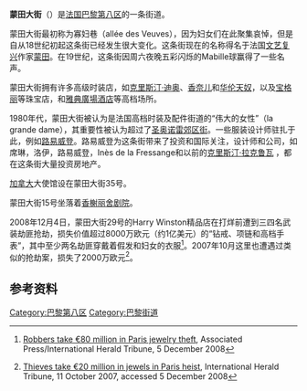 {{Infobox street
| name = 蒙田大街<br />{{lang|fr|Avenue Montaigne}}
| image = File:Paris avenue montaigne.jpg
| image_size = 230px
| image_alt = 
| caption = 
| map_type = France Paris
| map_size = 265
| coordinates = {{Coord|48|52|00|N|2|18|22|E|region:FR_type:landmark|display=inline,title}}
| arrondissement = [[巴黎第八區|第八區]]
| quarter = Champs Élysées. 
| terminus_a = [[阿爾瑪廣場|阿爾瑪廣場]]7號
| terminus_b = {{link-fr|香榭麗舍-馬歇爾·達梭圓環|Rond-point des Champs-Élysées-Marcel-Dassault}}3號
| length = {{convert|615|m|abbr=on}}
| width = {{convert|33|m|abbr=on}}
| completion_date = 1672年前
| inauguration_label = 命名
| inauguration_date = 1850年7月13日
}}
'''蒙田大街'''（{{lang-fr|Avenue Montaigne}}）是[[法国|法国]][[巴黎|巴黎]][[巴黎第八区|第八区]]的一条街道。

蒙田大街最初称为寡妇巷（allée des Veuves），因为妇女们在此聚集哀悼，但是自从18世纪初起这条街已经发生很大变化。这条街现在的名称得名于法国[[文艺复兴|文艺复兴]]作家[[蒙田|蒙田]]。在19世纪，这条街因周六夜晚五彩闪烁的Mabille球赢得了一些名声。

蒙田大街拥有许多高级时装店，如[[克里斯汀·迪奥|克里斯汀·迪奥]]、[[香奈儿|香奈儿]]和[[华伦天奴|华伦天奴]]，以及[[宝格丽|宝格丽]]等珠宝店，和[[雅典廣場酒店|雅典廣場酒店]]等高档场所。

1980年代，蒙田大街被认为是法国高档时装及配件街道的“伟大的女性”（la grande dame），其重要性被认为超过了[[圣奥诺雷郊区街|圣奥诺雷郊区街]]。一些服装设计师驻扎于此，例如[[路易威登|路易威登]]。路易威登为这条街带来了投资和国际关注，设计师和公司，如席琳，洛伊，路易威登，Inès de la Fressange和以前的[[克里斯汀·拉克鲁瓦|克里斯汀·拉克鲁瓦]] ，都在这条街大量投资房地产。

[[加拿大|加拿大]]大使馆设在蒙田大街35号。

蒙田大街15号坐落着[[香榭丽舍剧院|香榭丽舍剧院]]。

2008年12月4日，蒙田大街29号的Harry Winston精品店在打烊前遭到三四名武装劫匪抢劫，损失价值超过8000万欧元（约1亿美元）的“钻戒、项链和高档手表”，其中至少两名劫匪穿戴着假发和妇女的衣服<ref>{{en}}[http://www.iht.com/articles/ap/2008/12/05/europe/EU-France-Jewel-Robbery.php Robbers take €80 million in Paris jewelry theft], Associated Press/International Herald Tribune, 5 December 2008</ref>。2007年10月这里也遭遇过类似的抢劫案，损失了2000万欧元<ref>{{en}}[http://www.iht.com/articles/2007/10/11/america/theft.php Thieves take €20 million in jewels in Paris heist], International Herald Tribune, 11 October 2007, accessed 5 December 2008</ref>。

==参考资料==
<div class="references-small">
<references />
</div>
[[Category:巴黎第八区|Category:巴黎第八区]]
[[Category:巴黎街道|Category:巴黎街道]]